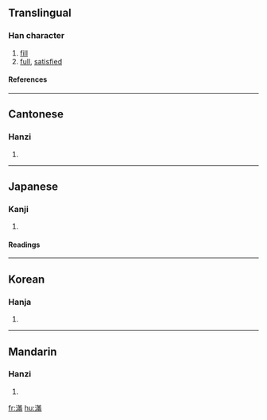 {{see|满|満}}

==Translingual==
===Han character===
{{Han char|rn=85|rad=水|as=11|sn=14|four=3412<sub>7</sub>|canj=水廿中月 (ETLB)}}
# [[fill]]
# [[full]], [[satisfied]]
====References====
{{Han ref|kx=0644.180|dkj=18099|dj=1052.030|hdz=31714.010|uh=6EFF|ud=28415|bh=BAA1|bd=47777}}

----
==Cantonese==
===Hanzi===
{{yue-hanzi|jyut=|y=mun5}}
# {{defn|Cantonese}}

----
==Japanese==
===Kanji===
{{ja-kanji|grade=|rs=水11}}
# {{defn|Japanese}} 
====Readings====
{{ja-readings|on=[[まん]] (man), [[ばん]] (ban)|kun=[[みちる]] (michiru), [[みたす]] (mitasu)}}

----
==Korean==
===Hanja===
{{ko-hanja|hangeul=만|eumhun=|rv=man|mr=man|y=man}}
# {{defn|Korean}}

----
==Mandarin==
===Hanzi===
{{cmn-hanzi|sim=满|pin=[[mǎn]] (man3)|wg=man<sup>3</sup>}}
# {{defn|Mandarin}}

[[fr:滿]]
[[hu:滿]]